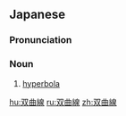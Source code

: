 {{also|雙曲線|双曲线}}
==Japanese==
{{ja-kanjitab|そう|きょく|せん|yomi=o}}

===Pronunciation===
{{ja-pron|そうきょくせん|y=o}}

===Noun===
{{ja-noun|そうきょくせん|kyu=雙曲線}}

# [[hyperbola]] {{gloss|geometric curve}}

[[hu:双曲線]]
[[ru:双曲線]]
[[zh:双曲線]]